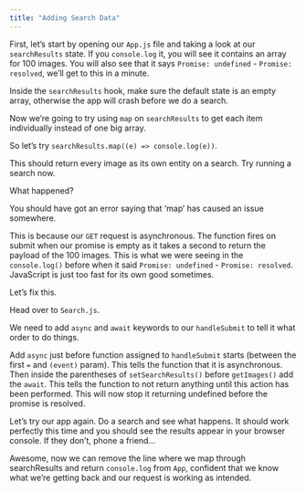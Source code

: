 ```yaml
---
title: "Adding Search Data"
---
```


First, let’s start by opening our `App.js` file and taking a look at our `searchResults` state. If you `console.log` it, you will see it contains an array for 100 images. You will also see that it says `Promise: undefined` - `Promise: resolved`, we’ll get to this in a minute. 

Inside the `searchResults` hook, make sure the default state is an empty array, otherwise the app will crash before we do a search.

Now we’re going to try using `map` on `searchResults` to get each item individually instead of one big array. 

So let’s try `searchResults.map((e) => console.log(e))`.

This should return every image as its own entity on a search. Try running a search now.

What happened?

You should have got an error saying that ‘map’ has caused an issue somewhere. 

This is because our `GET` request is asynchronous. The function fires on submit when our promise is empty as it takes a second to return the payload of the 100 images. This is what we were seeing in the `console.log()` before when it said `Promise: undefined` - `Promise: resolved`. JavaScript is just too fast for its own good sometimes.

Let’s fix this.

Head over to `Search.js`.

We need to add `async` and `await` keywords to our `handleSubmit` to tell it what order to do things.

Add `async` just before function assigned to `handleSubmit` starts (between the first `=` and `(event)` param). This tells the function that it is asynchronous. Then inside the parentheses of `setSearchResults()` before `getImages()` add the `await`.
This tells the function to not return anything until this action has been performed. This will now stop it returning undefined before the promise is resolved.

Let’s try our app again. Do a search and see what happens. It should work perfectly this time and you should see the results appear in your browser console. If they don’t, phone a friend…

Awesome, now we can remove the line where we map through searchResults and return `console.log` from `App`, confident that we know what we’re getting back and our request is working as intended.